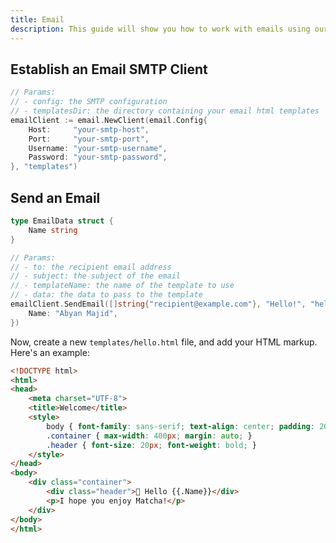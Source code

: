 ```yaml
---
title: Email
description: This guide will show you how to work with emails using our email package.
---
```


## Establish an Email SMTP Client

```go
// Params:
// - config: the SMTP configuration
// - templatesDir: the directory containing your email html templates
emailClient := email.NewClient(email.Config{
	Host:     "your-smtp-host",
	Port:     "your-smtp-port",
	Username: "your-smtp-username",
	Password: "your-smtp-password",
}, "templates")
```

## Send an Email

```go
type EmailData struct {
	Name string
}

// Params:
// - to: the recipient email address
// - subject: the subject of the email
// - templateName: the name of the template to use
// - data: the data to pass to the template
emailClient.SendEmail([]string{"recipient@example.com"}, "Hello!", "hello", EmailData{
	Name: "Abyan Majid",
})
```

Now, create a new `templates/hello.html` file, and add your HTML markup. Here's an example:

```html
<!DOCTYPE html>
<html>
<head>
    <meta charset="UTF-8">
    <title>Welcome</title>
    <style>
        body { font-family: sans-serif; text-align: center; padding: 20px; }
        .container { max-width: 400px; margin: auto; }
        .header { font-size: 20px; font-weight: bold; }
    </style>
</head>
<body>
    <div class="container">
        <div class="header">🍵 Hello {{.Name}}</div>
        <p>I hope you enjoy Matcha!</p>
    </div>
</body>
</html>
```